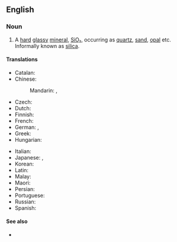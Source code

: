 ==English==

===Noun===
{{wikipedia}}
{{en-noun|-}}

# {{lb|en|chemistry}} A [[hard]] [[glassy]] [[mineral]], [[SiO₂]], occurring as [[quartz]], [[sand]], [[opal]] etc. Informally known as [[silica]].

====Translations====
{{trans-top|SiO<sub>2</sub>}}
* Catalan: {{t|ca|diòxid de silici|m}}
* Chinese:
*: Mandarin: {{qualifier|Mainland}} {{t+|cmn|二氧化硅|tr=èryǎng huàguī|sc=Hani}}, {{qualifier|Taiwan|Hong Kong}} {{t+|cmn|二氧化矽|tr=èryǎng huàxī|sc=Hani}}
* Czech: {{t|cs|oxid křemičitý|m}}
* Dutch: {{t|nl|silicium dioxyde}}
* Finnish: {{t+|fi|piidioksidi}}
* French: {{t|fr|bioxyde de silicium}}
* German: {{t|de|Siliciumdioxid|n}}, {{t+|de|Siliziumdioxid|n}}
* Greek: {{t|el|διοξείδιο πυριτίου}}
* Hungarian: {{t|hu|szilícium-dioxid}}
{{trans-mid}}
* Italian: {{t|it|diossido del silicone}}
* Japanese: {{t|ja|二酸化ケイ素|tr=にさんかけいそ, nisanka-keiso|sc=Jpan}}, {{t+|ja|二酸化珪素|tr=にさんかけいそ, nisanka-keiso}}
* Korean: {{t|ko|이산화 실리콘}}
* Latin: {{t|la|dioxeidium silicii}}
* Malay: {{t|ms|silikon dioksida}}
* Maori: {{t|mi|takawai hāorarua}}
* Persian: {{t|fa|سیلیسیم دی‌اکسید|tr=silisyom di-oksid}}
* Portuguese: {{t|pt|dióxido do silicone}}
* Russian: {{t|ru|двуокись кремния}}
* Spanish: {{t|es|dióxido del silicio}}
{{trans-bottom}}

====See also====
* {{l|en|carbon dioxide}}